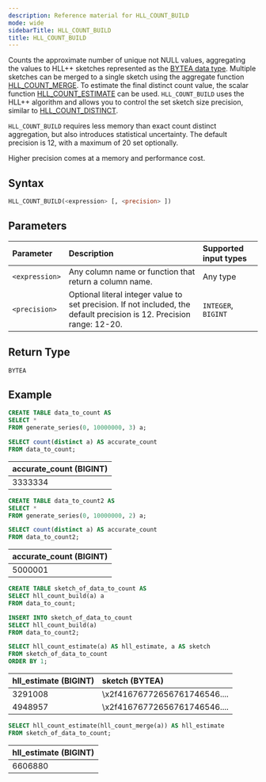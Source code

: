 ```yaml
---
description: Reference material for HLL_COUNT_BUILD
mode: wide
sidebarTitle: HLL_COUNT_BUILD
title: HLL_COUNT_BUILD
---
```



Counts the approximate number of unique not NULL values, aggregating the values to HLL++ sketches represented as
the [BYTEA data type](/bytea-data-type).
Multiple sketches can be merged to a single sketch using the aggregate function [HLL_COUNT_MERGE](/functions-reference/aggregation/hll-count-merge).
To estimate the final distinct count value, the scalar function [HLL_COUNT_ESTIMATE](/functions-reference/numeric/hll-count-estimate) can be
used.
`HLL_COUNT_BUILD` uses the HLL++ algorithm and allows you to control the set sketch size precision, similar
to [HLL_COUNT_DISTINCT](/functions-reference/aggregation/hll-count-distinct).

`HLL_COUNT_BUILD` requires less memory than exact count distinct aggregation, but also introduces statistical uncertainty.
The default precision is 12, with a maximum of 20 set optionally.

<Note>
Higher precision comes at a memory and performance cost.
</Note>

## Syntax

```sql
HLL_COUNT_BUILD(<expression> [, <precision> ])
```

## Parameters

| Parameter      | Description                                                                                                            | Supported input types |
|:---------------|:-----------------------------------------------------------------------------------------------------------------------|:----------------------|
| `<expression>` | Any column name or function that return a column name.                                                                 | Any type              |
| `<precision>`  | Optional literal integer value to set precision. If not included, the default precision is 12. Precision range: 12-20. | `INTEGER`, `BIGINT `  |

## Return Type

`BYTEA`

## Example

```sql
CREATE TABLE data_to_count AS
SELECT *
FROM generate_series(0, 10000000, 3) a;

SELECT count(distinct a) AS accurate_count
FROM data_to_count;
```

| accurate_count (BIGINT) |
|:------------------------|
| 3333334                 |

```sql
CREATE TABLE data_to_count2 AS
SELECT *
FROM generate_series(0, 10000000, 2) a;

SELECT count(distinct a) AS accurate_count
FROM data_to_count2;
```

| accurate_count (BIGINT) |
|:------------------------|
| 5000001                 |

```sql
CREATE TABLE sketch_of_data_to_count AS
SELECT hll_count_build(a) a
FROM data_to_count;

INSERT INTO sketch_of_data_to_count
SELECT hll_count_build(a)
FROM data_to_count2;

SELECT hll_count_estimate(a) AS hll_estimate, a AS sketch
FROM sketch_of_data_to_count
ORDER BY 1;
```

| hll_estimate (BIGINT) | sketch (BYTEA)               |
|:----------------------|:-----------------------------|
| 3291008               | \x2f41676772656761746546.... |
| 4948957               | \x2f41676772656761746546.... |

```sql
SELECT hll_count_estimate(hll_count_merge(a)) AS hll_estimate
FROM sketch_of_data_to_count;
```

| hll_estimate (BIGINT) |
|:----------------------|
| 6606880               |

